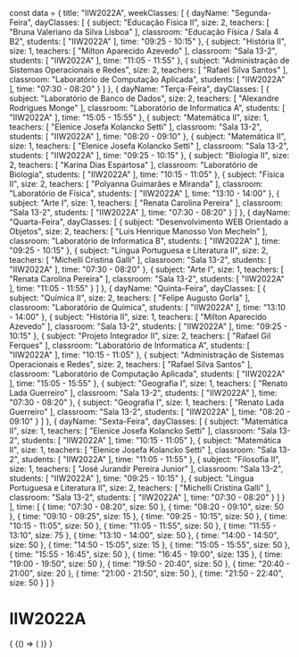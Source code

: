 const data = {
  title: "IIW2022A",
  weekClasses: [
    {
      dayName: "Segunda-Feira",
      dayClasses: [
        {
          subject: "Educação Física II",
          size: 2,
          teachers: [
            "Bruna Valeriano da Silva Lisboa"
          ],
          classroom: "Educação Física / Sala 4 B2",
          students: [
            "IIW2022A"
          ],
          time: "09:25 - 10:15"
        },
        {
          subject: "História II",
          size: 1,
          teachers: [
            "Milton Aparecido Azevedo"
          ],
          classroom: "Sala 13-2",
          students: [
            "IIW2022A"
          ],
          time: "11:05 - 11:55"
        },
        {
          subject: "Administração de Sistemas Operacionais e Redes",
          size: 2,
          teachers: [
            "Rafael Silva Santos"
          ],
          classroom: "Laboratório de Computação Aplicada",
          students: [
            "IIW2022A"
          ],
          time: "07:30 - 08:20"
        }
      ]
    },
    {
      dayName: "Terça-Feira",
      dayClasses: [
        {
          subject: "Laboratório de Banco de Dados",
          size: 2,
          teachers: [
            "Alexandre Rodrigues Monge"
          ],
          classroom: "Laboratório de Informatica A",
          students: [
            "IIW2022A"
          ],
          time: "15:05 - 15:55"
        },
        {
          subject: "Matemática II",
          size: 1,
          teachers: [
            "Elenice Josefa Kolancko Setti"
          ],
          classroom: "Sala 13-2",
          students: [
            "IIW2022A"
          ],
          time: "08:20 - 09:10"
        },
        {
          subject: "Matemática II",
          size: 1,
          teachers: [
            "Elenice Josefa Kolancko Setti"
          ],
          classroom: "Sala 13-2",
          students: [
            "IIW2022A"
          ],
          time: "09:25 - 10:15"
        },
        {
          subject: "Biologia II",
          size: 2,
          teachers: [
            "Karina Dias Espartosa"
          ],
          classroom: "Laboratório de Biologia",
          students: [
            "IIW2022A"
          ],
          time: "10:15 - 11:05"
        },
        {
          subject: "Física II",
          size: 2,
          teachers: [
            "Polyanna Guimarães e Miranda"
          ],
          classroom: "Laboratório de Física",
          students: [
            "IIW2022A"
          ],
          time: "13:10 - 14:00"
        },
        {
          subject: "Arte I",
          size: 1,
          teachers: [
            "Renata Carolina Pereira"
          ],
          classroom: "Sala 13-2",
          students: [
            "IIW2022A"
          ],
          time: "07:30 - 08:20"
        }
      ]
    },
    {
      dayName: "Quarta-Feira",
      dayClasses: [
        {
          subject: "Desenvolvimento WEB Orientado a Objetos",
          size: 2,
          teachers: [
            "Luis Henrique Manosso Von Mecheln"
          ],
          classroom: "Laboratório de Informatica B",
          students: [
            "IIW2022A"
          ],
          time: "09:25 - 10:15"
        },
        {
          subject: "Língua Portuguesa e Literatura II",
          size: 2,
          teachers: [
            "Michelli Cristina Galli"
          ],
          classroom: "Sala 13-2",
          students: [
            "IIW2022A"
          ],
          time: "07:30 - 08:20"
        },
        {
          subject: "Arte I",
          size: 1,
          teachers: [
            "Renata Carolina Pereira"
          ],
          classroom: "Sala 13-2",
          students: [
            "IIW2022A"
          ],
          time: "11:05 - 11:55"
        }
      ]
    },
    {
      dayName: "Quinta-Feira",
      dayClasses: [
        {
          subject: "Química II",
          size: 2,
          teachers: [
            "Felipe Augusto Gorla"
          ],
          classroom: "Laboratório de Química",
          students: [
            "IIW2022A"
          ],
          time: "13:10 - 14:00"
        },
        {
          subject: "História II",
          size: 1,
          teachers: [
            "Milton Aparecido Azevedo"
          ],
          classroom: "Sala 13-2",
          students: [
            "IIW2022A"
          ],
          time: "09:25 - 10:15"
        },
        {
          subject: "Projeto Integrador II",
          size: 2,
          teachers: [
            "Rafael Gil Ferques"
          ],
          classroom: "Laboratório de Informatica A",
          students: [
            "IIW2022A"
          ],
          time: "10:15 - 11:05"
        },
        {
          subject: "Administração de Sistemas Operacionais e Redes",
          size: 2,
          teachers: [
            "Rafael Silva Santos"
          ],
          classroom: "Laboratório de Computação Aplicada",
          students: [
            "IIW2022A"
          ],
          time: "15:05 - 15:55"
        },
        {
          subject: "Geografia I",
          size: 1,
          teachers: [
            "Renato Lada Guerreiro"
          ],
          classroom: "Sala 13-2",
          students: [
            "IIW2022A"
          ],
          time: "07:30 - 08:20"
        },
        {
          subject: "Geografia I",
          size: 1,
          teachers: [
            "Renato Lada Guerreiro"
          ],
          classroom: "Sala 13-2",
          students: [
            "IIW2022A"
          ],
          time: "08:20 - 09:10"
        }
      ]
    },
    {
      dayName: "Sexta-Feira",
      dayClasses: [
        {
          subject: "Matemática II",
          size: 1,
          teachers: [
            "Elenice Josefa Kolancko Setti"
          ],
          classroom: "Sala 13-2",
          students: [
            "IIW2022A"
          ],
          time: "10:15 - 11:05"
        },
        {
          subject: "Matemática II",
          size: 1,
          teachers: [
            "Elenice Josefa Kolancko Setti"
          ],
          classroom: "Sala 13-2",
          students: [
            "IIW2022A"
          ],
          time: "11:05 - 11:55"
        },
        {
          subject: "Filosofia II",
          size: 1,
          teachers: [
            "José Jurandir Pereira Junior"
          ],
          classroom: "Sala 13-2",
          students: [
            "IIW2022A"
          ],
          time: "09:25 - 10:15"
        },
        {
          subject: "Língua Portuguesa e Literatura II",
          size: 2,
          teachers: [
            "Michelli Cristina Galli"
          ],
          classroom: "Sala 13-2",
          students: [
            "IIW2022A"
          ],
          time: "07:30 - 08:20"
        }
      ]
    }
  ],
  time: [
    {
      time: "07:30 - 08:20",
      size: 50
    },
    {
      time: "08:20 - 09:10",
      size: 50
    },
    {
      time: "09:10 - 09:25",
      size: 15
    },
    {
      time: "09:25 - 10:15",
      size: 50
    },
    {
      time: "10:15 - 11:05",
      size: 50
    },
    {
      time: "11:05 - 11:55",
      size: 50
    },
    {
      time: "11:55 - 13:10",
      size: 75
    },
    {
      time: "13:10 - 14:00",
      size: 50
    },
    {
      time: "14:00 - 14:50",
      size: 50
    },
    {
      time: "14:50 - 15:05",
      size: 15
    },
    {
      time: "15:05 - 15:55",
      size: 50
    },
    {
      time: "15:55 - 16:45",
      size: 50
    },
    {
      time: "16:45 - 19:00",
      size: 135
    },
    {
      time: "19:00 - 19:50",
      size: 50
    },
    {
      time: "19:50 - 20:40",
      size: 50
    },
    {
      time: "20:40 - 21:00",
      size: 20
    },
    {
      time: "21:00 - 21:50",
      size: 50
    },
    {
      time: "21:50 - 22:40",
      size: 50
    }
  ]
}

# IIW2022A

<div>
  {
    <BrowserOnly>
      {() => (
        <Grid
          title={data.title}
          weekClasses={data.weekClasses}
          time={data.time}
        />
      )}
    </BrowserOnly>
  }
</div>
